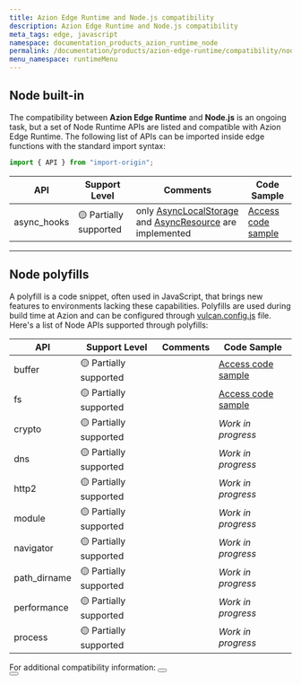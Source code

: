 ```yaml
---
title: Azion Edge Runtime and Node.js compatibility
description: Azion Edge Runtime and Node.js compatibility
meta_tags: edge, javascript
namespace: documentation_products_azion_runtime_node
permalink: /documentation/products/azion-edge-runtime/compatibility/node/
menu_namespace: runtimeMenu
---
```



## Node built-in

The compatibility between **Azion Edge Runtime** and **Node.js** is an ongoing task, but a set of Node Runtime APIs are listed and compatible with Azion Edge Runtime.
The following list of APIs can be imported inside edge functions with the standard import syntax:

```js
import { API } from "import-origin";
```

| API | Support Level | Comments | Code Sample |
|---------|---------------|----------|-------------|
| async_hooks | 🟡 Partially supported | only [AsyncLocalStorage](https://nodejs.org/api/async_context.html#class-asynclocalstorage) and [AsyncResource](https://nodejs.org/api/async_hooks.html#class-asyncresource) are implemented | [Access code sample](https://github.com/aziontech/azion-samples/tree/dev/samples/node-async-hooks) |

---

## Node polyfills

A polyfill is a code snippet, often used in JavaScript, that brings new features to environments lacking these capabilities. Polyfills are used during build time at Azion and can be configured through [vulcan.config.js](/en/documentation/devtools/vulcan/config/) file.
Here's a list of Node APIs supported through polyfills:

| API | Support Level | Comments | Code Sample |
|---------|---------------|----------|-------------|
| buffer | 🟡 Partially supported | | [Access code sample](https://github.com/aziontech/azion-samples/tree/dev/samples/polyfills/buffer) |
| fs | 🟡 Partially supported | | [Access code sample](https://github.com/aziontech/azion-samples/tree/dev/samples/polyfills/fs) |
| crypto | 🟡 Partially supported | | *Work in progress* |
| dns | 🟡 Partially supported | | *Work in progress* |
| http2 | 🟡 Partially supported | | *Work in progress* |
| module | 🟡 Partially supported | | *Work in progress* |
| navigator | 🟡 Partially supported | | *Work in progress* |
| path_dirname | 🟡 Partially supported | | *Work in progress* |
| performance | 🟡 Partially supported | | *Work in progress* |
| process | 🟡 Partially supported | | *Work in progress* |

For additional compatibility information:
<Button href="/en/documentation/products/edge-application/edge-functions/runtime-apis/javascript/" text="go to supported Web APIs" variant="secondary" target="_blank"></Button>
<br />
<Button href="/en/documentation/products/devtools/azion-edge-runtime/frameworks-compatibility/" text="go to supported Web Frameworks" variant="secondary" target="_blank"></Button>